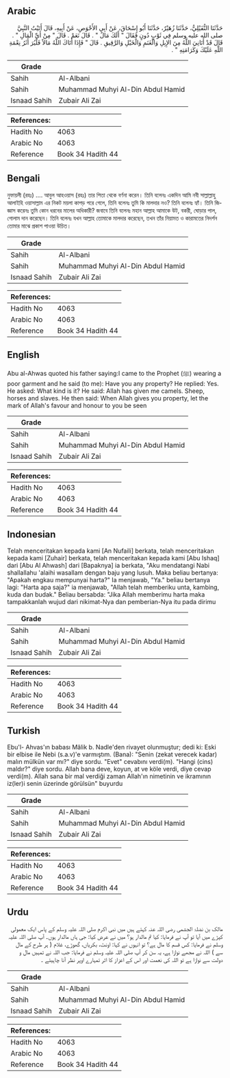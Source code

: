 ## Arabic


<div dir="rtl" lang="ar" style={{fontSize:'larger',backgroundColor:'#f8f9fa',padding:20}}>
حَدَّثَنَا النُّفَيْلِيُّ، حَدَّثَنَا زُهَيْرٌ، حَدَّثَنَا أَبُو إِسْحَاقَ، عَنْ أَبِي الأَحْوَصِ، عَنْ أَبِيهِ، قَالَ أَتَيْتُ النَّبِيَّ صلى الله عليه وسلم فِي ثَوْبٍ دُونٍ فَقَالَ ‏"‏ أَلَكَ مَالٌ ‏"‏ ‏.‏ قَالَ نَعَمْ ‏.‏ قَالَ ‏"‏ مِنْ أَىِّ الْمَالِ ‏"‏ ‏.‏ قَالَ قَدْ أَتَانِيَ اللَّهُ مِنَ الإِبِلِ وَالْغَنَمِ وَالْخَيْلِ وَالرَّقِيقِ ‏.‏ قَالَ ‏"‏ فَإِذَا أَتَاكَ اللَّهُ مَالاً فَلْيُرَ أَثَرُ نِعْمَةِ اللَّهِ عَلَيْكَ وَكَرَامَتِهِ ‏"‏ ‏.‏
</div>
<div style={{backgroundColor:'#f8f9fa',padding:20, marginBottom: 10}}><table> <thead> <tr> <th>Grade</th> <th></th> </tr> </thead> <tbody> <tr><td>Sahih</td><td>Al-Albani</td></tr><tr><td>Sahih</td><td>Muhammad Muhyi Al-Din Abdul Hamid</td></tr><tr><td>Isnaad Sahih</td><td>Zubair Ali Zai</td></tr></tbody></table><table> <thead> <tr> <th>References:</th> <th></th> </tr> </thead> <tbody><tr><td>Hadith No</td><td>4063</td></tr><tr><td>Arabic No</td><td>4063</td></tr><tr><td>Reference</td><td>Book 34 Hadith 44</td></tr></tbody></table></div>

## Bengali


<div dir="ltr" lang="bn" style={{fontSize:'larger',backgroundColor:'#f8f9fa',padding:20}}>
নুফায়লী (রহঃ) .... আবুল আহওয়াস (রহঃ) তার পিতা থেকে বর্ণনা করেন। তিনি বলেনঃ একদিন আমি নবী সাল্লাল্লাহু আলাইহি ওয়াসাল্লাম এর নিকট ময়লা কাপড় পরে গেলে, তিনি বলেনঃ তুমি কি মালদার নও? তিনি বলেনঃ হ্যাঁ। তিনি জিজ্ঞাস করেনঃ তুমি কোন ধরনের মালের অধিকারী? জবাবে তিনি বলেনঃ মহান আল্লাহ আমাকে উট, বকরী, ঘোড়ার পাল, গোলাম দান করেছেন। তিনি বলেনঃ যখন আল্লাহ তোমাকে মালদার করেছেন, তখন তাঁর নিয়ামত ও কারামতের নিদর্শন তোমার মাঝে প্রকাশ পাওয়া উচিত।
</div>
<div style={{backgroundColor:'#f8f9fa',padding:20, marginBottom: 10}}><table> <thead> <tr> <th>Grade</th> <th></th> </tr> </thead> <tbody> <tr><td>Sahih</td><td>Al-Albani</td></tr><tr><td>Sahih</td><td>Muhammad Muhyi Al-Din Abdul Hamid</td></tr><tr><td>Isnaad Sahih</td><td>Zubair Ali Zai</td></tr></tbody></table><table> <thead> <tr> <th>References:</th> <th></th> </tr> </thead> <tbody><tr><td>Hadith No</td><td>4063</td></tr><tr><td>Arabic No</td><td>4063</td></tr><tr><td>Reference</td><td>Book 34 Hadith 44</td></tr></tbody></table></div>

## English


<div dir="ltr" lang="en" style={{fontSize:'larger',backgroundColor:'#f8f9fa',padding:20}}>
Abu al-Ahwas quoted his father saying:I came to the Prophet (ﷺ) wearing a poor garment and he said (to me): Have you any property? He replied: Yes. He asked: What kind is it? He said: Allah has given me camels. Sheep, horses and slaves. He then said: When Allah gives you property, let the mark of Allah's favour and honour to you be seen
</div>
<div style={{backgroundColor:'#f8f9fa',padding:20, marginBottom: 10}}><table> <thead> <tr> <th>Grade</th> <th></th> </tr> </thead> <tbody> <tr><td>Sahih</td><td>Al-Albani</td></tr><tr><td>Sahih</td><td>Muhammad Muhyi Al-Din Abdul Hamid</td></tr><tr><td>Isnaad Sahih</td><td>Zubair Ali Zai</td></tr></tbody></table><table> <thead> <tr> <th>References:</th> <th></th> </tr> </thead> <tbody><tr><td>Hadith No</td><td>4063</td></tr><tr><td>Arabic No</td><td>4063</td></tr><tr><td>Reference</td><td>Book 34 Hadith 44</td></tr></tbody></table></div>

## Indonesian


<div dir="ltr" lang="id" style={{fontSize:'larger',backgroundColor:'#f8f9fa',padding:20}}>
Telah menceritakan kepada kami [An Nufaili] berkata, telah menceritakan kepada kami [Zuhair] berkata, telah menceritakan kepada kami [Abu Ishaq] dari [Abu Al Ahwash] dari [Bapaknya] ia berkata, "Aku mendatangi Nabi shallallahu 'alaihi wasallam dengan baju yang lusuh. Maka beliau bertanya: "Apakah engkau mempunyai harta?" Ia menjawab, "Ya." beliau bertanya lagi: "Harta apa saja?" ia menjawab, "Allah telah memberiku unta, kambing, kuda dan budak." Beliau bersabda: "Jika Allah memberimu harta maka tampakkanlah wujud dari nikimat-Nya dan pemberian-Nya itu pada dirimu
</div>
<div style={{backgroundColor:'#f8f9fa',padding:20, marginBottom: 10}}><table> <thead> <tr> <th>Grade</th> <th></th> </tr> </thead> <tbody> <tr><td>Sahih</td><td>Al-Albani</td></tr><tr><td>Sahih</td><td>Muhammad Muhyi Al-Din Abdul Hamid</td></tr><tr><td>Isnaad Sahih</td><td>Zubair Ali Zai</td></tr></tbody></table><table> <thead> <tr> <th>References:</th> <th></th> </tr> </thead> <tbody><tr><td>Hadith No</td><td>4063</td></tr><tr><td>Arabic No</td><td>4063</td></tr><tr><td>Reference</td><td>Book 34 Hadith 44</td></tr></tbody></table></div>

## Turkish


<div dir="ltr" lang="tr" style={{fontSize:'larger',backgroundColor:'#f8f9fa',padding:20}}>
Ebu'l- Ahvas'ın babası Mâlik b. Nadle'den rivayet olunmuştur; dedi ki: Eski bir elbise ile Nebi (s.a.v)'e varmıştım. (Bana): "Senin (zekat verecek kadar) malın mülkün var mı?" diye sordu. "Evet" cevabını verdi(m). "Hangi (cins) maldır?" diye sordu. Allah bana deve, koyun, at ve köle verdi, diye cevap verdi(m). Allah sana bir mal verdiği zaman Allah'ın nimetinin ve ikramının iz(ler)i senin üzerinde görülsün" buyurdu
</div>
<div style={{backgroundColor:'#f8f9fa',padding:20, marginBottom: 10}}><table> <thead> <tr> <th>Grade</th> <th></th> </tr> </thead> <tbody> <tr><td>Sahih</td><td>Al-Albani</td></tr><tr><td>Sahih</td><td>Muhammad Muhyi Al-Din Abdul Hamid</td></tr><tr><td>Isnaad Sahih</td><td>Zubair Ali Zai</td></tr></tbody></table><table> <thead> <tr> <th>References:</th> <th></th> </tr> </thead> <tbody><tr><td>Hadith No</td><td>4063</td></tr><tr><td>Arabic No</td><td>4063</td></tr><tr><td>Reference</td><td>Book 34 Hadith 44</td></tr></tbody></table></div>

## Urdu


<div dir="rtl" lang="ur" style={{fontSize:'larger',backgroundColor:'#f8f9fa',padding:20}}>
مالک بن نضلۃ الجشمی رضی اللہ عنہ کہتے ہیں میں نبی اکرم صلی اللہ علیہ وسلم کے پاس ایک معمولی کپڑے میں آیا تو آپ نے فرمایا: کیا تم مالدار ہو؟ میں نے عرض کیا: جی ہاں مالدار ہوں۔ آپ صلی اللہ علیہ وسلم نے فرمایا: کس قسم کا مال ہے؟ تو انہوں نے کہا: اونٹ، بکریاں، گھوڑے، غلام ( ہر طرح کے مال سے ) اللہ نے مجھے نوازا ہے، یہ سن کر آپ صلی اللہ علیہ وسلم نے فرمایا: جب اللہ نے تمہیں مال و دولت سے نوازا ہے تو اللہ کی نعمت اور اس کے اعزاز کا اثر تمہارے اوپر نظر آنا چاہیئے ۔
</div>
<div style={{backgroundColor:'#f8f9fa',padding:20, marginBottom: 10}}><table> <thead> <tr> <th>Grade</th> <th></th> </tr> </thead> <tbody> <tr><td>Sahih</td><td>Al-Albani</td></tr><tr><td>Sahih</td><td>Muhammad Muhyi Al-Din Abdul Hamid</td></tr><tr><td>Isnaad Sahih</td><td>Zubair Ali Zai</td></tr></tbody></table><table> <thead> <tr> <th>References:</th> <th></th> </tr> </thead> <tbody><tr><td>Hadith No</td><td>4063</td></tr><tr><td>Arabic No</td><td>4063</td></tr><tr><td>Reference</td><td>Book 34 Hadith 44</td></tr></tbody></table></div>